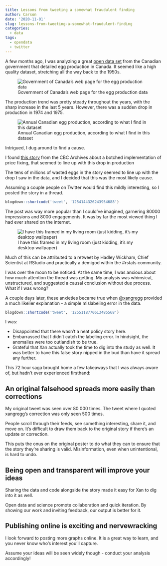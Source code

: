```yaml
---
title: Lessons from tweeting a somewhat fraudulent finding
author: Carson
date: '2020-11-01'
slug: lessons-from-tweeting-a-somewhat-fraudulent-finding
categories:
  - data
tags:
  - opendata
  - twitter
---
```


A few months ago, I was analyzing a great [open data set](https://open.canada.ca/data/en/dataset/91128b7e-bae0-4659-929e-6fb4bbe8a12a) from the Canadian government that detailed egg production in Canada. It seemed like a high quality dataset, stretching all the way back to the 1950s.

![Government of Canada's web page for the egg production data](/img/2020/canada_egg_site_screenshot.png)

The production trend was pretty steady throughout the years, with the sharp increase in the last 5 years. However, there was a sudden drop in production in 1974 and 1975. 

![Annual Canadian egg production, according to what I find in this dataset](/img/2020/canada_egg_plot.png)

Intrigued, I dug around to find a cause.

I found [this story](https://www.cbc.ca/archives/entry/1974-28-million-rotten-eggs) from the CBC Archives about a botched implementation of price fixing, that seemed to line up with this drop in production

The tens of millions of wasted eggs in the story seemed to line up with the drop I saw in the data, and I decided that this was the most likely cause.

Assuming a couple people on Twitter would find this mildly interesting, so I posted the story in a thread.

```r
blogdown::shortcode('tweet', '1254144326243954688')
```

The post was way more popular than I could've imagined, garnering 80000 impressions and 8000 engagements. It was by far the most viewed thing I had ever shared on the internet.

![I have this framed in my living room (just kidding, it's my desktop wallpaper)](/img/2020/egg_tweet_stats.png)

Much of this can be attributed to a retweet by Hadley Wickham, Chief Scientist at RStudio and practically a demigod within the #rstats community. 

I was over the moon to be noticed. At the same time, I was anxious about how much attention the thread was getting. My analysis was whimsical, unstructured, and suggested a causal conclusion without due process. What if I was wrong?

A couple days later, these anxieties became true when [@xangregg](https://twitter.com/xangregg) provided a much likelier explanation - a simple mislabeling error in the data.

```r
blogdown::shortcode('tweet', '1255118770613485568')
```

I was:

- Disappointed that there wasn't a neat policy story here. 
- Embarrassed that I didn't catch the labeling error. In hindsight, the anomalies were too outlandish to be true.
- Grateful that Xan actually took the time to dig into the study as well. It was better to have this false story nipped in the bud than have it spread any further.

This 72 hour saga brought home a few takeaways that I was always aware of, but hadn't ever experienced firsthand:

## An original falsehood spreads more easily than corrections

My original tweet was seen over 80 000 times. The tweet where I quoted xangregg's correction was only seen 500 times.

People scroll through their feeds, see something interesting, share it, and move on. It's difficult to draw them back to the original story if there's an update or correction.

This puts the onus on the original poster to do what they can to ensure that the story they're sharing is valid. Misinformation, even when unintentional, is hard to undo.

## Being open and transparent will improve your ideas

Sharing the data and code alongside the story made it easy for Xan to dig into it as well. 

Open data and science promote collaboration and quick iteration. By showing our work and inviting feedback, our output is better for it.

## Publishing online is exciting and nervewracking

I look forward to posting more graphs online. It is a great way to learn, and you never know who's interest you'll capture.

Assume your ideas will be seen widely though - conduct your analysis accordingly!
